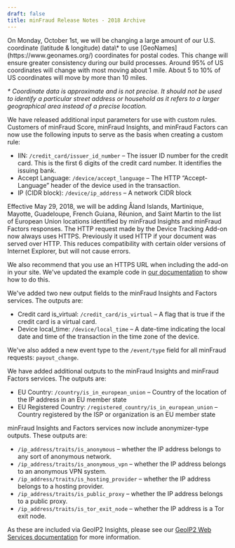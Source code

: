 ```yaml
---
draft: false
title: minFraud Release Notes - 2018 Archive
---
```


<ReleaseNote date="2018-09-21" title="Changes to US coordinate data">
On Monday, October 1st, we will be changing a large amount of our U.S.
coordinate (latitude & longitude) data\* to use
[GeoNames](https://www.geonames.org/) coordinates for postal codes. This
change will ensure greater consistency during our build processes. Around 95%
of US coordinates will change with most moving about 1 mile. About 5 to 10% of
US coordinates will move by more than 10 miles.

_\* Coordinate data is approximate and is not precise. It should not be used
to identify a particular street address or household as it refers to a larger
geographical area instead of a precise location._
</ReleaseNote>

<ReleaseNote date="2018-07-17" title="New input parameters for use with custom rules">
We have released additional input parameters for use with custom rules.
Customers of minFraud Score, minFraud Insights, and minFraud Factors can now
use the following inputs to serve as the basis when creating a custom rule:

- IIN: `/credit_card/issuer_id_number` – The issuer ID number for the credit
card. This is the first 6 digits of the credit card number. It identifies
the issuing bank.
- Accept Language: `/device/accept_language` – The HTTP “Accept-Language”
header of the device used in the transaction.
- IP (CIDR block): `/device/ip_address` – A network CIDR block
</ReleaseNote>

<ReleaseNote date="2018-05-25" title="New European Union locations added to minFraud Insights and Factors">
Effective May 29, 2018, we will be adding Åland Islands, Martinique, Mayotte,
Guadeloupe, French Guiana, Réunion, and Saint Martin to the list of European
Union locations identified by minFraud Insights and minFraud Factors responses.
</ReleaseNote>

<ReleaseNote date="2018-05-18" title="Device Tracking Add-on now always uses HTTPS">
The HTTP request made by the Device Tracking Add-on now always uses HTTPS.
Previously it used HTTP if your document was served over HTTP. This reduces
compatibility with certain older versions of Internet Explorer, but will not
cause errors.

We also recommend that you use an HTTPS URL when including the add-on in your
site. We've updated the example code in [our
documentation](/minfraud/track-devices) to show how to do this.
</ReleaseNote>

<ReleaseNote date="2018-04-10" title="Credit card is_virtual and device local_time outputs, and payout_change event type now available!">
We've added two new output fields to the minFraud Insights and Factors
services. The outputs are:

- Credit card is_virtual: `/credit_card/is_virtual` – A flag that is true if
the credit card is a virtual card.
- Device local_time: `/device/local_time` – A date-time indicating the local
date and time of the transaction in the time zone of the device.

We've also added a new event type to the `/event/type` field for all minFraud
requests: `payout_change`.
</ReleaseNote>

<ReleaseNote date="2018-02-13" title="EU Country outputs added to minFraud Insights and minFraud Factors services">
We have added additional outputs to the minFraud Insights and minFraud Factors
services. The outputs are:

- EU Country: `/country/is_in_european_union` – Country of the location of the
IP address in an EU member state
- EU Registered Country: `/registered_country/is_in_european_union` – Country
registered by the ISP or organization is an EU member state

minFraud Insights and Factors services now include anonymizer-type outputs.
These outputs are:

- `/ip_address/traits/is_anonymous` – whether the IP address belongs to any
sort of anonymous network.
- `/ip_address/traits/is_anonymous_vpn` – whether the IP address belongs to an
anonymous VPN system.
- `/ip_address/traits/is_hosting_provider` – whether the IP address belongs to
a hosting provider.
- `/ip_address/traits/is_public_proxy` – whether the IP address belongs to a
public proxy.
- `/ip_address/traits/is_tor_exit_node` – whether the IP address is a Tor exit
node.

As these are included via GeoIP2 Insights, please see our [GeoIP2
Web Services documentation](/geoip) for more information.
</ReleaseNote>
